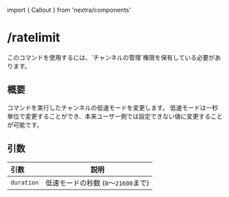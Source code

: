 ﻿import { Callout } from 'nextra/components'

# /ratelimit
<Callout type="info">
このコマンドを使用するには、`チャンネルの管理`権限を保有している必要があります。
</Callout>

## 概要
コマンドを実行したチャンネルの低速モードを変更します。
低速モードは一秒単位で変更することができ、本来ユーザー側では設定できない値に変更することが可能です。

## 引数

引数       | 説明
:---       | :---:
`duration` | 低速モードの秒数 (`0`～`21600`まで)
